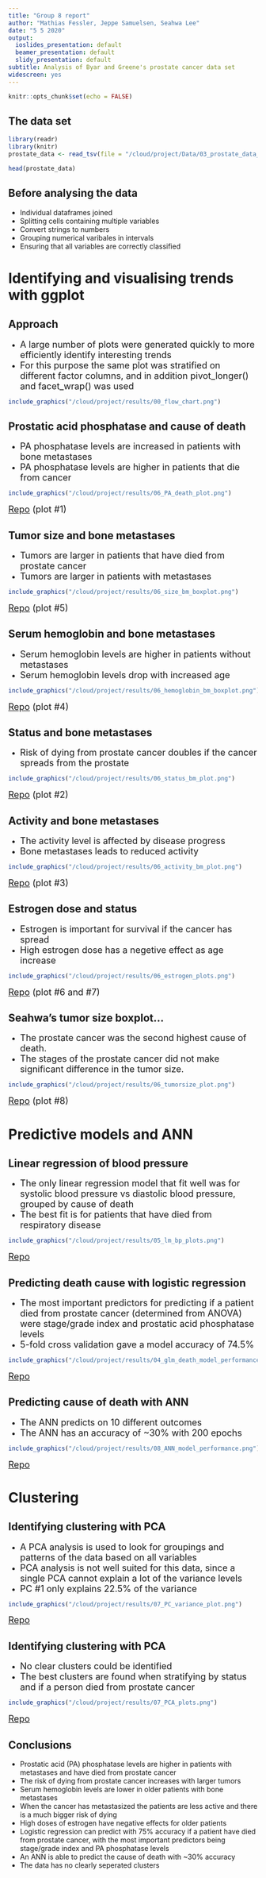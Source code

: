 ```yaml
---
title: "Group 8 report"
author: "Mathias Fessler, Jeppe Samuelsen, Seahwa Lee"
date: "5 5 2020"
output:
  ioslides_presentation: default
  beamer_presentation: default
  slidy_presentation: default
subtitle: Analysis of Byar and Greene's prostate cancer data set
widescreen: yes
---
```


```r
knitr::opts_chunk$set(echo = FALSE)
```

## The data set

```r
library(readr)
library(knitr)
prostate_data <- read_tsv(file = "/cloud/project/Data/03_prostate_data_clean_aug.tsv")
```

```r
head(prostate_data)
```

## Before analysing the data
- Individual dataframes joined
- Splitting cells containing multiple variables
- Convert strings to numbers
- Grouping numerical varibales in intervals
- Ensuring that all variables are correctly classified



# Identifying and visualising trends with ggplot



## Approach

- <font size="4">A large number of plots were generated quickly to more efficiently identify interesting trends</font>
- <font size="4">For this purpose the same plot was stratified on different factor columns, and in addition pivot_longer() and facet_wrap() was used</font>

```r
include_graphics("/cloud/project/results/00_flow_chart.png") 
```



## Prostatic acid phosphatase and cause of death
- <font size="4">PA phosphatase levels are increased in patients with bone metastases</font>
- <font size="4">PA phosphatase levels are higher in patients that die from cancer</font>

```r
include_graphics("/cloud/project/results/06_PA_death_plot.png") 
```
<font size="4">[Repo](https://github.com/rforbiodatascience/2020_group08/blob/master/R/06_metastases_plots.R) (plot #1)</font>



## Tumor size and bone metastases
- <font size="4">Tumors are larger in patients that have died from prostate cancer</font>
- <font size="4">Tumors are larger in patients with metastases</font>

```r
include_graphics("/cloud/project/results/06_size_bm_boxplot.png") 
```
<font size="4">[Repo](https://github.com/rforbiodatascience/2020_group08/blob/master/R/06_metastases_plots.R) (plot #5)</font>



## Serum hemoglobin and bone metastases
- <font size="4">Serum hemoglobin levels are higher in patients without metastases</font>
- <font size="4">Serum hemoglobin levels drop with increased age</font>

```r
include_graphics("/cloud/project/results/06_hemoglobin_bm_boxplot.png") 
```
<font size="4">[Repo](https://github.com/rforbiodatascience/2020_group08/blob/master/R/06_metastases_plots.R) (plot #4)</font>



## Status and bone metastases
- <font size="4">Risk of dying from prostate cancer doubles if the cancer spreads from the prostate</font>

```r
include_graphics("/cloud/project/results/06_status_bm_plot.png") 
```
<font size="4">[Repo](https://github.com/rforbiodatascience/2020_group08/blob/master/R/06_metastases_plots.R) (plot #2)</font>



## Activity and bone metastases
- <font size="4">The activity level is affected by disease progress</font>
- <font size="4">Bone metastases leads to reduced activity</font>

```r
include_graphics("/cloud/project/results/06_activity_bm_plot.png") 
```
<font size="4">[Repo](https://github.com/rforbiodatascience/2020_group08/blob/master/R/06_metastases_plots.R) (plot #3)</font>



## Estrogen dose and status
- <font size="4">Estrogen is important for survival if the cancer has spread</font>
- <font size="4">High estrogen dose has a negetive effect as age increase</font>

```r
include_graphics("/cloud/project/results/06_estrogen_plots.png") 
```
<font size="4">[Repo](https://github.com/rforbiodatascience/2020_group08/blob/master/R/06_metastases_plots.R) (plot #6 and #7)</font>



## Seahwa's tumor size boxplot...
- <font size="4">The prostate cancer was the second highest cause of death.</font>
- <font size="4">The stages of the prostate cancer did not make significant difference in the tumor size.</font>

```r
include_graphics("/cloud/project/results/06_tumorsize_plot.png") 
```
<font size="4">[Repo](https://github.com/rforbiodatascience/2020_group08/blob/master/R/06_metastases_plots.R) (plot #8)</font>



# Predictive models and ANN



## Linear regression of blood pressure
- <font size="4">The only linear regression model that fit well was for systolic blood pressure vs diastolic blood pressure, grouped by cause of death</font>
- <font size="4">The best fit is for patients that have died from respiratory disease</font>

```r
include_graphics("/cloud/project/results/05_lm_bp_plots.png") 
```
<font size="4">[Repo](https://github.com/rforbiodatascience/2020_group08/blob/master/R/05_lm(sbp_vs_dbp).R)</font>



## Predicting death cause with logistic regression
- <font size="4">The most important predictors for predicting if a patient died from prostate cancer (determined from ANOVA) were stage/grade index and prostatic acid phosphatase levels</font>
- <font size="4">5-fold cross validation gave a model accuracy of 74.5%</font>

```r
include_graphics("/cloud/project/results/04_glm_death_model_performance.png") 
```
<font size="4">[Repo](https://github.com/rforbiodatascience/2020_group08/blob/master/R/04_glm_death_prediction.R)</font>



## Predicting cause of death with ANN

- <font size="4">The ANN predicts on 10 different outcomes</font>
- <font size="4">The ANN has an accuracy of ~30% with 200 epochs</font>

```r
include_graphics("/cloud/project/results/08_ANN_model_performance.png") 
```
<font size="4">[Repo](https://github.com/rforbiodatascience/2020_group08/blob/master/R/08_keras_ANN.R)</font>



# Clustering



## Identifying clustering with PCA
- <font size="4">A PCA analysis is used to look for groupings and patterns of the data based on all variables</font>
- <font size="4">PCA analysis is not well suited for this data, since a single PCA cannot explain a lot of the variance levels</font>
- <font size="4">PC #1 only explains 22.5% of the variance</font>

```r
include_graphics("/cloud/project/results/07_PC_variance_plot.png") 
```
<font size="4">[Repo](https://github.com/rforbiodatascience/2020_group08/blob/master/R/07_PCA.R)</font>



## Identifying clustering with PCA
- <font size="4">No clear clusters could be identified</font>
- <font size="4">The best clusters are found when stratifying by status and if a person died from prostate cancer</font>

```r
include_graphics("/cloud/project/results/07_PCA_plots.png") 
```
<font size="4">[Repo](https://github.com/rforbiodatascience/2020_group08/blob/master/R/07_PCA.R)</font>



## Conclusions
- Prostatic acid (PA) phosphatase levels are higher in patients with metastases and have died from prostate cancer
- The risk of dying from prostate cancer increases with larger tumors
- Serum hemoglobin levels are lower in older patients with bone metastases
- When the cancer has metastasized the patients are less active and there is a much bigger risk of dying
- High doses of estrogen have negative effects for older patients
- Logistic regression can predict with 75% accuracy if a patient have died from prostate cancer, with the most important predictors being stage/grade index and PA phosphatase levels
- An ANN is able to predict the cause of death with ~30% accuracy 
- The data has no clearly seperated clusters
